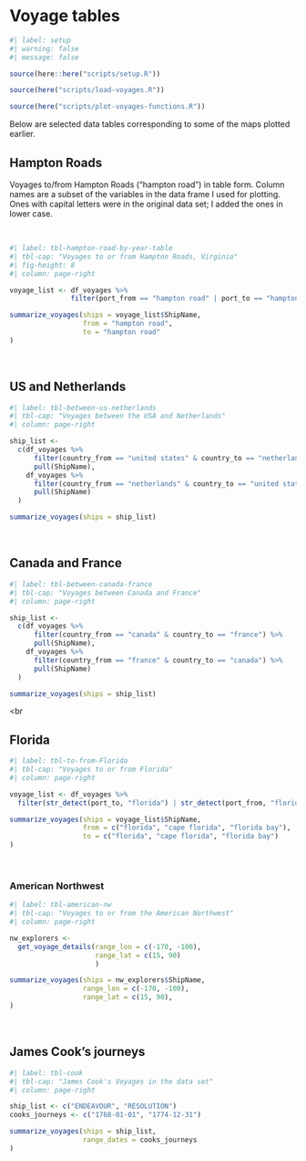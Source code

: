 # Voyage tables

```r
#| label: setup
#| warning: false
#| message: false

source(here::here("scripts/setup.R"))

source(here("scripts/load-voyages.R"))

source(here("scripts/plot-voyages-functions.R"))

```

Below are selected data tables corresponding to some of the maps plotted earlier.

## Hampton Roads {#sec-hampton-roads}

Voyages to/from Hampton Roads ("hampton road") in table form. Column names are a subset of the variables in the data frame I used
for plotting. Ones with capital letters were in the original data set; I added the ones in lower case.

<br>

```r
#| label: tbl-hampton-road-by-year-table
#| tbl-cap: "Voyages to or from Hampton Roads, Virginia"
#| fig-height: 8
#| column: page-right

voyage_list <- df_voyages %>% 
               filter(port_from == "hampton road" | port_to == "hampton road")

summarize_voyages(ships = voyage_list$ShipName,
                  from = "hampton road",
                  to = "hampton road"
)

```

<br>

## US and Netherlands {#sec-us-netherlands}

```r
#| label: tbl-between-us-netherlands
#| tbl-cap: "Voyages between the USA and Netherlands"
#| column: page-right

ship_list <- 
  c(df_voyages %>% 
      filter(country_from == "united states" & country_to == "netherlands") %>%
      pull(ShipName),
    df_voyages %>%
      filter(country_from == "netherlands" & country_to == "united states") %>%
      pull(ShipName)
  )

summarize_voyages(ships = ship_list)

```

<br>

## Canada and France {#sec-canada-france}

```r
#| label: tbl-between-canada-france
#| tbl-cap: "Voyages between Canada and France"
#| column: page-right

ship_list <- 
  c(df_voyages %>% 
      filter(country_from == "canada" & country_to == "france") %>%
      pull(ShipName),
    df_voyages %>%
      filter(country_from == "france" & country_to == "canada") %>%
      pull(ShipName)
  )

summarize_voyages(ships = ship_list)

```

\<br

## Florida {#sec-florida}

```r
#| label: tbl-to-from-Florida
#| tbl-cap: "Voyages to or from Florida"
#| column: page-right

voyage_list <- df_voyages %>% 
  filter(str_detect(port_to, "florida") | str_detect(port_from, "florida"))

summarize_voyages(ships = voyage_list$ShipName,
                  from = c("florida", "cape florida", "florida bay"),
                  to = c("florida", "cape florida", "florida bay")
)

```

<br>

### American Northwest {#sec-american-northwest}

```r
#| label: tbl-american-nw
#| tbl-cap: "Voyages to or from the American Northwest"
#| column: page-right

nw_explorers <- 
  get_voyage_details(range_lon = c(-170, -100),
                     range_lat = c(15, 90)
                     )

summarize_voyages(ships = nw_explorers$ShipName,
                  range_lon = c(-170, -100),
                  range_lat = c(15, 90),
)

```

<br>

## James Cook's journeys {#sec-cook}

```r
#| label: tbl-cook
#| tbl-cap: "James Cook's Voyages in the data set"
#| column: page-right

ship_list <- c("ENDEAVOUR", "RESOLUTION")
cooks_journeys <- c("1768-01-01", "1774-12-31")

summarize_voyages(ships = ship_list,
                  range_dates = cooks_journeys
)

```

<br>